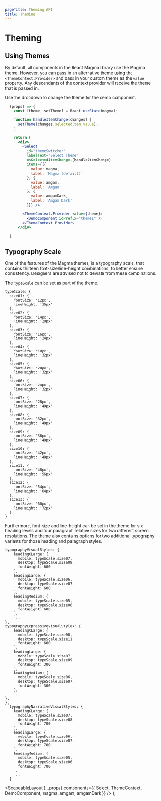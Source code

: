 ```yaml
---
pageTitle: Theming API
title: Theming
---
```



# Theming

## Using Themes

By default, all components in the React Magma library use the Magma theme. However, you can pass in an alternative theme using the `<ThemeContext.Provider>`
and pass in your custom theme as the `value` property. Any descendants of the context provider will receive the theme that is passed in.

Use the dropdown to change the theme for the demo component.

```.jsx
  (props) => {
    const [theme, setTheme] = React.useState(magma);

    function handleItemChange(changes) {
      setTheme(changes.selectedItem.value);
    }

    return (
      <div>
        <Select
          id="themeSwitcher"
          labelText="Select Theme"
          onSelectedItemChange={handleItemChange}
          items={[{
            value: magma,
            label: 'Magma (default)'
          }, {
            value: amgam,
            label: 'Amgam'
          }, {
            value: amgamDark,
            label: 'Amgam Dark'
          }]} />

        <ThemeContext.Provider value={theme}>
          <DemoComponent idPrefix="theme1" />
        </ThemeContext.Provider>
      </div>
    )
  }
```

## Typography Scale

One of the features of the Magma themes, is a typography scale, that contains thirteen font-size/line-height combinations, to better ensure consistency. Designers are advised not to deviate from these combinations.

The `typeScale` can be set as part of the theme.

```
typeScale: {
  size01: {
    fontSize: '12px',
    lineHeight: '16px'
  },
  size02: {
    fontSize: '14px',
    lineHeight: '20px'
  },
  size03: {
    fontSize: '16px',
    lineHeight: '24px'
  },
  size04: {
    fontSize: '18px',
    lineHeight: '32px'
  },
  size05: {
    fontSize: '20px',
    lineHeight: '32px'
  },
  size06: {
    fontSize: '24px',
    lineHeight: '32px'
  },
  size07: {
    fontSize: '28px',
    lineHeight: '40px'
  },
  size08: {
    fontSize: '32px',
    lineHeight: '40px'
  },
  size09: {
    fontSize: '36px',
    lineHeight: '48px'
  },
  size10: {
    fontSize: '42px',
    lineHeight: '48px'
  },
  size11: {
    fontSize: '48px',
    lineHeight: '56px'
  },
  size12: {
    fontSize: '54px',
    lineHeight: '64px'
  },
  size13: {
    fontSize: '60px',
    lineHeight: '72px'
  }
}
```

Furthermore, font-size and line-height can be set in the theme for six heading levels and four paragraph relative sizes for two different screen resolutions.
The theme also contains options for two additional typography variants for those heading and paragraph styles.

```
typographyVisualStyles: {
    headingXLarge: {
      mobile: typeScale.size07,
      desktop: typeScale.size08,
      fontWeight: 600
    },
    headingLarge: {
      mobile: typeScale.size06,
      desktop: typeScale.size07,
      fontWeight: 600
    },
    headingMedium: {
      mobile: typeScale.size05,
      desktop: typeScale.size06,
      fontWeight: 600
    },
    ...
},
typographyExpressiveVisualStyles: {
    headingXLarge: {
      mobile: typeScale.size08,
      desktop: typeScale.size11,
      fontWeight: 600
    },
    headingLarge: {
      mobile: typeScale.size07,
      desktop: typeScale.size09,
      fontWeight: 300
    },
    headingMedium: {
      mobile: typeScale.size06,
      desktop: typeScale.size07,
      fontWeight: 300
    },
    ...
},
},
  typographyNarrativeVisualStyles: {
    headingXLarge: {
      mobile: typeScale.size07,
      desktop: typeScale.size08,
      fontWeight: 700
    },
    headingLarge: {
      mobile: typeScale.size06,
      desktop: typeScale.size07,
      fontWeight: 700
    },
    headingMedium: {
      mobile: typeScale.size05,
      desktop: typeScale.size06,
      fontWeight: 700
    },
    ...
  }

```

  <ScopeableLayout
    {...props}
    components={{
      Select,
      ThemeContext,
      DemoComponent,
      magma,
      amgam,
      amgamDark
    }}
  />
);
